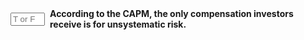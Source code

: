 
::: {.question-block}

<form onsubmit="event.preventDefault(); checkAnswerBox('module3_tf_q49','F')" style="display: flex; align-items: center; gap: 8px;">
<input type="text" id="module3_tf_q49" name="module3_tf_q49" maxlength="1" placeholder="T or F" style="width: 55px;" data-correct-answer="F" /> 
<label for="module3_tf_q49"><strong>According to the CAPM, the only compensation investors receive is for unsystematic risk.</strong></label>
</form>

<div id="feedback-module3_tf_q49" class="feedback" data-status="" style="display:none;">
The sentence is FALSE. Under CAPM, investors are compensated only for systematic risk; unsystematic risk is not rewarded.
</div>
:::
